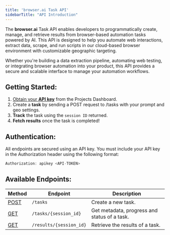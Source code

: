 ```yaml
---
title: 'browser.ai Task API'
sidebarTitle: "API Introduction"
---
```


The **browser.ai** Task API enables developers to programmatically create, manage, and retrieve results from browser-based automation tasks powered by AI. This API is designed to help you automate web interactions, extract data, scrape, and run scripts in our cloud-based browser environment with customizable geographic targeting.

Whether you're building a data extraction pipeline, automating web testing, or integrating browser automation into your product, this API provides a secure and scalable interface to manage your automation workflows.

## Getting Started:
1. [Obtain your **API key**](https://docs.browser.ai/api-reference/token) from the Projects Dashboard.
2. Create a **task** by sending a POST request to /tasks with your prompt and geo settings.
3. **Track** the task using the `session ID` returned.
4. **Fetch results** once the task is completed!

## Authentication:
All endpoints are secured using an API key. You must include your API key in the Authorization header using the following format:
```javascript
Authorization: apikey <API-TOKEN>
```

## Available Endpoints:
| **Method** | **Endpoint**                  | **Description**                          |
|--------|---------------------------|--------------------------------------|
| [POST](https://docs.browser.ai/api-reference/create-a-new-task)   | `/tasks`                  | Create a new task. |
| [GET](https://docs.browser.ai/api-reference/get-task-metadata)    | `/tasks/{session_id}`     | Get metadata, progress and status of a task.  |
| [GET](https://docs.browser.ai/api-reference/get-task-results)    | `/results/{session_id}`   | Retrieve the results of a task.       |